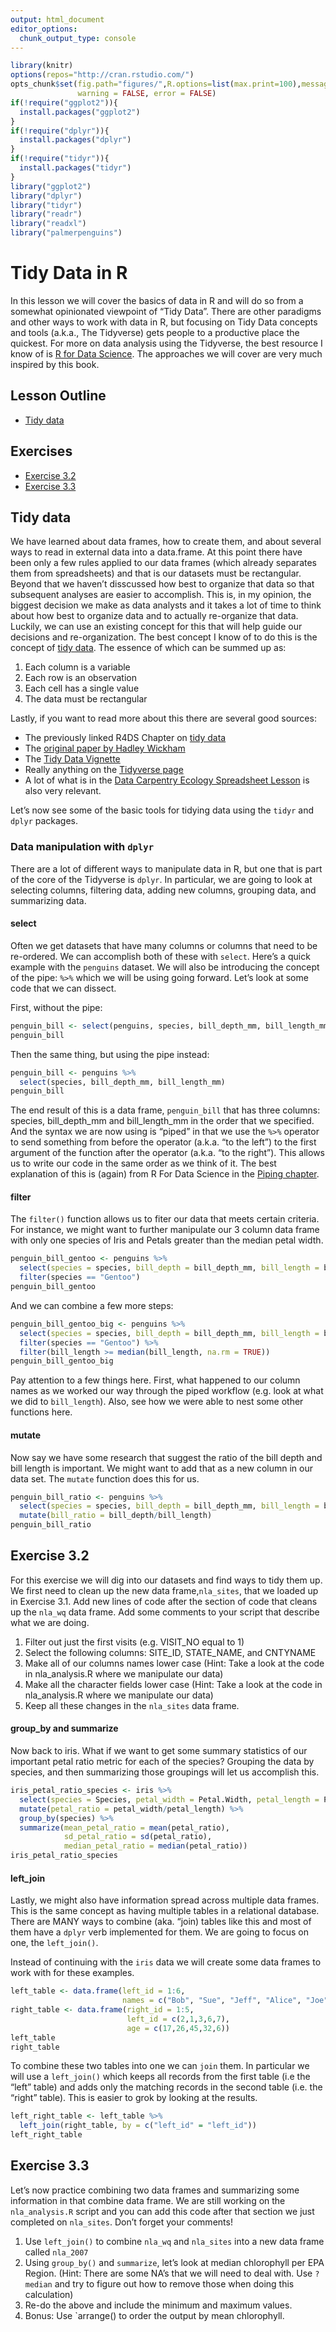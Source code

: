 ```yaml
---
output: html_document
editor_options: 
  chunk_output_type: console
---
```

```r
library(knitr)
options(repos="http://cran.rstudio.com/")
opts_chunk$set(fig.path="figures/",R.options=list(max.print=100),message = FALSE,
               warning = FALSE, error = FALSE)
if(!require("ggplot2")){
  install.packages("ggplot2")
}
if(!require("dplyr")){
  install.packages("dplyr")
}
if(!require("tidyr")){
  install.packages("tidyr")
}
library("ggplot2")
library("dplyr")
library("tidyr")
library("readr")
library("readxl")
library("palmerpenguins")
```

# Tidy Data in R

In this lesson we will cover the basics of data in R and will do so from a somewhat opinionated viewpoint of "Tidy Data".  There are other paradigms and other ways to work with data in R, but focusing on Tidy Data concepts and tools (a.k.a., The Tidyverse) gets people to a productive place the quickest.  For more on data analysis using the Tidyverse, the best resource I know of is [R for Data Science](http://r4ds.had.co.nz).  The approaches we will cover are very much inspired by this book.

## Lesson Outline
- [Tidy data](#tidy-data)

## Exercises
- [Exercise 3.2](#exercise-32)
- [Exercise 3.3](#exercise-33)

## Tidy data

We have learned about data frames, how to create them, and about several ways to read in external data into a data.frame.   At this point there have been only a few rules applied to our data frames (which already separates them from spreadsheets) and that is our datasets must be rectangular.  Beyond that we haven't disscussed how best to organize that data so that subsequent analyses are easier to accomplish. This is, in my opinion, the biggest decision we make as data analysts and it takes a lot of time to think about how best to organize data and to actually re-organize that data.  Luckily, we can use an existing concept for this that will help guide our decisions and re-organization.  The best concept I know of to do this is the concept of [tidy data](http://r4ds.had.co.nz/tidy-data.html).  The essence of which can be summed up as:

1. Each column is a variable
2. Each row is an observation
3. Each cell has a single value
4. The data must be rectangular

Lastly, if you want to read more about this there are several good sources:

- The previously linked R4DS Chapter on [tidy data](http://r4ds.had.co.nz/tidy-data.html)
- The [original paper by Hadley Wickham](https://www.jstatsoft.org/article/view/v059i10)
- The [Tidy Data Vignette](http://tidyr.tidyverse.org/articles/tidy-data.html)
- Really anything on the [Tidyverse page](https://www.tidyverse.org/)
- A lot of what is in the [Data Carpentry Ecology Spreadsheet Lesson](https://datacarpentry.org/spreadsheet-ecology-lesson/) is also very relevant.

Let's now see some of the basic tools for tidying data using the `tidyr` and `dplyr` packages.

### Data manipulation with `dplyr`

There are a lot of different ways to manipulate data in R, but one that is part of the core of the Tidyverse is `dplyr`.  In particular, we are going to look at selecting columns, filtering data, adding new columns, grouping data, and summarizing data.  

#### select

Often we get datasets that have many columns or columns that need to be re-ordered.  We can accomplish both of these with `select`.  Here's a quick example with the `penguins` dataset.  We will also be introducing the concept of the pipe: `%>%` which we will be using going forward.  Let's look at some code that we can dissect.

First, without the pipe:

```r
penguin_bill <- select(penguins, species, bill_depth_mm, bill_length_mm)
penguin_bill
```

Then the same thing, but using the pipe instead:

```r
penguin_bill <- penguins %>%
  select(species, bill_depth_mm, bill_length_mm)
penguin_bill
```

The end result of this is a data frame, `penguin_bill` that has three columns: species,  bill_depth_mm and bill_length_mm in the order that we specified.  And the syntax we are now using is "piped" in that we use the `%>%` operator to send something from before the operator (a.k.a. "to the left") to the first argument of the function after the operator (a.k.a. "to the right").  This allows us to write our code in the same order as we think of it.  The best explanation of this is (again) from R For Data Science in the [Piping chapter](http://r4ds.had.co.nz/pipes.html).

#### filter

The `filter()` function allows us to fiter our data that meets certain criteria.  For instance, we might want to further manipulate our 3 column data frame with only one species of Iris and Petals greater than the median petal width.

```r
penguin_bill_gentoo <- penguins %>%
  select(species = species, bill_depth = bill_depth_mm, bill_length = bill_length_mm) %>%
  filter(species == "Gentoo") 
penguin_bill_gentoo  
```

And we can combine a few more steps:

```r
penguin_bill_gentoo_big <- penguins %>%
  select(species = species, bill_depth = bill_depth_mm, bill_length = bill_length_mm) %>%
  filter(species == "Gentoo") %>%
  filter(bill_length >= median(bill_length, na.rm = TRUE)) 
penguin_bill_gentoo_big
```

Pay attention to a few things here.  First, what happened to our column names as we worked our way through the piped workflow (e.g. look at what we did to `bill_length`).  Also, see how we were able to nest some other functions here.

#### mutate

Now say we have some research that suggest the ratio of the bill depth and bill length is important.  We might want to add that as a new column in our data set.  The `mutate` function does this for us.

```r
penguin_bill_ratio <- penguins %>%
  select(species = species, bill_depth = bill_depth_mm, bill_length = bill_length_mm) %>%
  mutate(bill_ratio = bill_depth/bill_length)
penguin_bill_ratio
```

## Exercise 3.2

For this exercise we will dig into our datasets and find ways to tidy them up.  We first need to clean up the new data frame,`nla_sites`, that we loaded up in Exercise 3.1.  Add new lines of code after the section of code that cleans up the `nla_wq` data frame. Add some comments to your script that describe what we are doing.  

1. Filter out just the first visits (e.g. VISIT_NO equal to 1)
2. Select the following columns: SITE_ID, STATE_NAME, and CNTYNAME
3. Make all of our columns names lower case (Hint: Take a look at the code in nla_analysis.R where we manipulate our data)
4. Make all the character fields lower case (Hint: Take a look at the code in nla_analysis.R where we manipulate our data)
5. Keep all these changes in the `nla_sites` data frame.

#### group_by and summarize

Now back to iris.  What if we want to get some summary statistics of our important petal ratio metric for each of the species?  Grouping the data by species, and then summarizing those groupings will let us accomplish this.

```r
iris_petal_ratio_species <- iris %>%
  select(species = Species, petal_width = Petal.Width, petal_length = Petal.Length) %>%
  mutate(petal_ratio = petal_width/petal_length) %>%
  group_by(species) %>%
  summarize(mean_petal_ratio = mean(petal_ratio),
            sd_petal_ratio = sd(petal_ratio),
            median_petal_ratio = median(petal_ratio))
iris_petal_ratio_species
```

#### left_join

Lastly, we might also have information spread across multiple data frames.  This is the same concept as having multiple tables in a relational database.  There are MANY ways to combine (aka. "join) tables like this and most of them have a `dplyr` verb implemented for them.  We are going to focus on one, the `left_join()`.

Instead of continuing with the `iris` data we will create some data frames to work with for these examples.

```r
left_table <- data.frame(left_id = 1:6, 
                         names = c("Bob", "Sue", "Jeff", "Alice", "Joe", "Betty"))
right_table <- data.frame(right_id = 1:5, 
                          left_id = c(2,1,3,6,7), 
                          age = c(17,26,45,32,6)) 
left_table
right_table
```

To combine these two tables into one we can `join` them.  In particular we will use a `left_join()` which keeps all records from the first table (i.e the "left" table) and adds only the matching records in the second table (i.e. the "right" table).  This is easier to grok by looking at the results.

```r
left_right_table <- left_table %>%
  left_join(right_table, by = c("left_id" = "left_id"))
left_right_table
```

## Exercise 3.3

Let's now practice combining two data frames and summarizing some information in that combine data frame. We are still working on the `nla_analysis.R` script and you can add this code after that section we just completed on `nla_sites`.  Don't forget your comments!

1. Use `left_join()` to combine `nla_wq` and `nla_sites` into a new data frame called `nla_2007`
2. Using `group_by()` and `summarize`, let's look at median chlorophyll per EPA Region. (Hint: There are some NA's that we will need to deal with.  Use `?median` and try to figure out how to remove those when doing this calculation)
3. Re-do the above and include the minimum and maximum values.
4. Bonus: Use `arrange() to order the output by mean chlorophyll.
  
